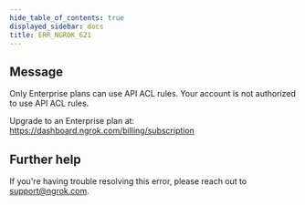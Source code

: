 ```yaml
---
hide_table_of_contents: true
displayed_sidebar: docs
title: ERR_NGROK_621
---
```


## Message

Only Enterprise plans can use API ACL rules.
Your account is not authorized to use API ACL rules.

Upgrade to an Enterprise plan at: https://dashboard.ngrok.com/billing/subscription

## Further help

If you're having trouble resolving this error, please reach out to [support@ngrok.com](mailto:support@ngrok.com?subject=Help%20with%20ERR_NGROK_621).
